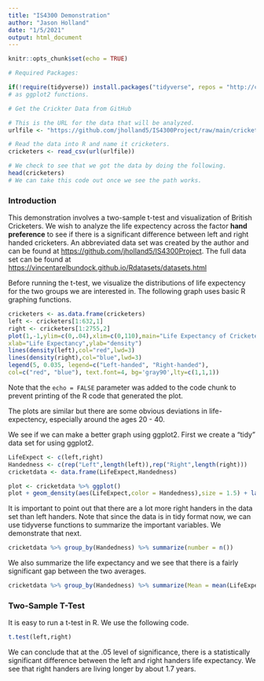 ---
title: "IS4300 Demonstration"
author: "Jason Holland"
date: "1/5/2021"
output: html_document
---

```{r setup, include=FALSE}
knitr::opts_chunk$set(echo = TRUE)
```

```{r include=FALSE}
# Required Packages:

if(!require(tidyverse)) install.packages("tidyverse", repos = "http://cran.us.r-project.org") # We need this for read_csv as well
# as ggplot2 functions.

# Get the Crickter Data from GitHub

# This is the URL for the data that will be analyzed.
urlfile <- "https://github.com/jholland5/IS4300Project/raw/main/cricket.csv"

# Read the data into R and name it cricketers.
cricketers <- read_csv(url(urlfile))
```

```{r echo=TRUE}
# We check to see that we got the data by doing the following.
head(cricketers)
# We can take this code out once we see the path works.
```


### Introduction
This demonstration involves a two-sample t-test and visualization of British Cricketers.  We wish to analyze the life expectency across the factor **hand preference** to see if there is a significant difference between left and right handed cricketers.  An abbreviated data set was created by the author and can be found at 
<https://github.com/jholland5/IS4300Project>.  The full data set can be found at 
<https://vincentarelbundock.github.io/Rdatasets/datasets.html>

Before running the t-test, we visualize the distributions of life expectency for the two groups we are interested in.  The following graph uses basic R graphing functions.

```{r echo=FALSE}
cricketers <- as.data.frame(cricketers)
left <- cricketers[1:632,1]
right <- cricketers[1:2755,2]
plot(1,-1,ylim=c(0,.04),xlim=c(0,110),main="Life Expectancy of Cricketers",
xlab="Life Expectancy",ylab="density")
lines(density(left),col="red",lwd=3)
lines(density(right),col="blue",lwd=3)
legend(5, 0.035, legend=c("Left-handed", "Right-handed"),
col=c("red", "blue"), text.font=4, bg='gray90',lty=c(1,1,1))
```

Note that the `echo = FALSE` parameter was added to the code chunk to prevent printing of the R code that generated the plot.

The plots are similar but there are some obvious deviations in life-expectency, especially around the ages 20 - 40. 

We see if we can make a better graph using ggplot2.  First we create a "tidy" data set for using ggplot2.

```{r echo = FALSE}
LifeExpect <- c(left,right)
Handedness <- c(rep("Left",length(left)),rep("Right",length(right)))
cricketdata <- data.frame(LifeExpect,Handedness)
```

```{r echo=FALSE}
plot <- cricketdata %>% ggplot()
plot + geom_density(aes(LifeExpect,color = Handedness),size = 1.5) + labs(title="Life Expectancy of British Cricketers",x="")
```

It is important to point out that there are a lot more right handers in the data set than left handers.  Note that since the data is in tidy format now, we can use tidyverse functions to summarize the important variables.  We demonstrate that next.

```{r echo=TRUE}
cricketdata %>% group_by(Handedness) %>% summarize(number = n())
```

We also summarize the life expectancy and we see that there is a fairly significant gap between the two averages.

```{r echo=TRUE}
cricketdata %>% group_by(Handedness) %>% summarize(Mean = mean(LifeExpect))
```

### Two-Sample T-Test

It is easy to run a t-test in R.  We use the following code.

```{r echo=TRUE}
t.test(left,right)
```
We can conclude that at the .05 level of significance, there is a statistically significant difference between the left and right handers life expectancy.  We see that right handers are living longer by about 1.7 years.  